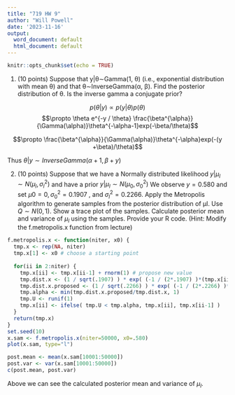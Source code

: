 ```yaml
---
title: "719 HW 9"
author: "Will Powell"
date: '2023-11-16'
output:
  word_document: default
  html_document: default
---
```


```r
knitr::opts_chunk$set(echo = TRUE)
```

1. (10 points) Suppose that y|θ∼Gamma(1, θ) (i.e., exponential distribution with mean θ) and
that θ∼InverseGamma(α, β). Find the posterior distribution of θ. Is the inverse gamma a
conjugate prior?

$$p(\theta | y) \propto p(y | \theta) p(\theta)$$
$$\propto \theta e^{-y / \theta} \frac{\beta^{\alpha}}{\Gamma(\alpha)}\theta^{-\alpha-1}exp(-\beta/\theta)$$

$$\propto \frac{\beta^{\alpha}}{\Gamma(\alpha)}\theta^{-\alpha}exp(-(y +\beta)/\theta)$$

Thus $\theta | y \sim InverseGamma(\alpha + 1, \beta + y)$


2. (10 points) Suppose that we have a Normally distributed likelihood $y|\mu_l \sim N(\mu_l, \sigma_l^2)$ and have a prior $y|\mu_l \sim N(\mu_0, \sigma_0^2)$ We observe $y = 0.580$ and set $\mu0 = 0, \sigma_0^2 = 0.1907$ , and $\sigma_l^2 = 0.2266$.
Apply the Metropolis algorithm to generate samples from the posterior distribution of µl.
Use $Q \sim N(0, 1)$. Show a trace plot of the samples. Calculate posterior mean and variance of $\mu_l$ using the samples. Provide your R code.
(Hint: Modify the f.metropolis.x function from lecture)

```r
f.metropolis.x <- function(niter, x0) {
  tmp.x <- rep(NA, niter)
  tmp.x[1] <- x0 # choose a starting point
  
  for(ii in 2:niter) {
    tmp.x[ii] <- tmp.x[ii-1] + rnorm(1) # propose new value
    tmp.dist.x <- (1 / sqrt(.1907) ) * exp( (-1 / (2*.1907) )*(tmp.x[ii-1]-0)^2) 
    tmp.dist.x.proposed <- (1 / sqrt(.2266) ) * exp( (-1 / (2*.2266) )*(tmp.x[ii]-0)^2) 
    tmp.alpha <- min(tmp.dist.x.proposed/tmp.dist.x, 1)
    tmp.U <- runif(1)
    tmp.x[ii] <- ifelse( tmp.U < tmp.alpha, tmp.x[ii], tmp.x[ii-1] )
  }
  return(tmp.x)
}
set.seed(10)
x.sam <- f.metropolis.x(niter=50000, x0=.580)
plot(x.sam, type="l")
```

```r
post.mean <- mean(x.sam[10001:50000])
post.var <- var(x.sam[10001:50000])
c(post.mean, post.var)
```


Above we can see the calculated posterior mean and variance of $\mu_l$.

